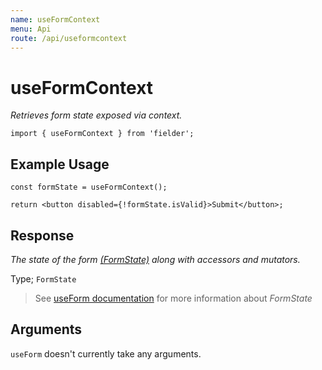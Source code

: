 ```yaml
---
name: useFormContext
menu: Api
route: /api/useformcontext
---
```


# useFormContext

_Retrieves form state exposed via context._

```tsx
import { useFormContext } from 'fielder';
```

## Example Usage

```tsx
const formState = useFormContext();

return <button disabled={!formState.isValid}>Submit</button>;
```

## Response

_The state of the form [(FormState)](/api/useform#formstate) along with accessors and mutators._

Type; `FormState`

> See [useForm documentation](/api/useform) for more information about _FormState_

## Arguments

`useForm` doesn't currently take any arguments.
